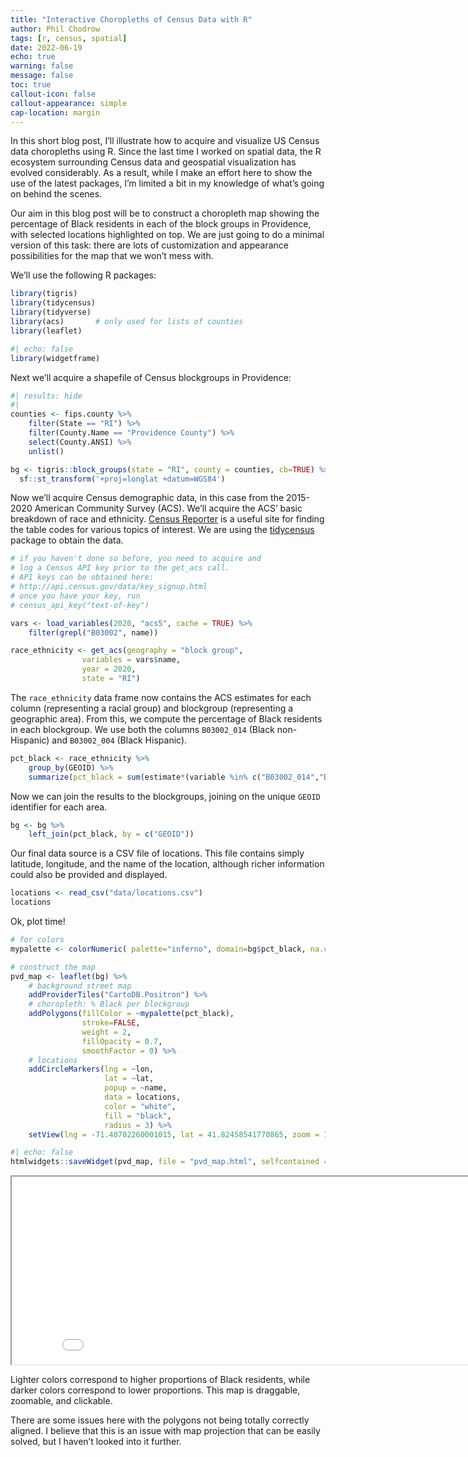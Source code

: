 ```yaml
---
title: "Interactive Choropleths of Census Data with R" 
author: Phil Chodrow
tags: [r, census, spatial]
date: 2022-06-19
echo: true
warning: false
message: false
toc: true
callout-icon: false
callout-appearance: simple
cap-location: margin
---
```


In this short blog post, I'll illustrate how to acquire and visualize US Census data choropleths using R. Since the last time I worked on spatial data, the R ecosystem surrounding Census data and geospatial visualization has evolved considerably. As a result, while I make an effort here to show the use of the latest packages, I'm limited a bit in my knowledge of what's going on behind the scenes. 

Our aim in this blog post will be to construct a choropleth map showing the percentage of Black residents in each of the block groups in Providence, with selected locations highlighted on top. We are just going to do a minimal version of this task: there are lots of customization and appearance possibilities for the map that we won't mess with. 

We'll use the following R packages: 

```r
library(tigris)
library(tidycensus)
library(tidyverse)
library(acs)       # only used for lists of counties
library(leaflet)
```

```r
#| echo: false
library(widgetframe)
```

Next we'll acquire a shapefile of Census blockgroups in Providence: 

```r
#| results: hide
#| 
counties <- fips.county %>% 
	filter(State == "RI") %>% 
	filter(County.Name == "Providence County") %>%
	select(County.ANSI) %>% 
	unlist()

bg <- tigris::block_groups(state = "RI", county = counties, cb=TRUE) %>%
  sf::st_transform('+proj=longlat +datum=WGS84')
```

Now we'll acquire Census demographic data, in this case from the 2015-2020 American Community Survey (ACS). We'll acquire the ACS' basic breakdown of race and ethnicity. [Census Reporter](censusreporter.org/) is a useful site for finding the table codes for various topics of interest. We are using the [tidycensus](https://walker-data.com/tidycensus/articles/basic-usage.html) package to obtain the data. 
 
```r


# if you haven't done so before, you need to acquire and 
# log a Census API key prior to the get_acs call. 
# API keys can be obtained here: 
# http://api.census.gov/data/key_signup.html
# once you have your key, run 
# census_api_key("text-of-key")

vars <- load_variables(2020, "acs5", cache = TRUE) %>% 
	filter(grepl("B03002", name)) 

race_ethnicity <- get_acs(geography = "block group", 
                variables = vars$name, 
                year = 2020, 
                state = "RI")
```

The `race_ethnicity` data frame now contains the ACS estimates for each column (representing a racial group) and blockgroup (representing a geographic area). From this, we compute the percentage of Black residents in each blockgroup. We use both the columns `B03002_014` (Black non-Hispanic) and `B03002_004` (Black Hispanic). 

```r
pct_black <- race_ethnicity %>% 
	group_by(GEOID) %>% 
	summarize(pct_black = sum(estimate*(variable %in% c("B03002_014","B03002_004")))/sum(estimate))
```

Now we can join the results to the blockgroups, joining on the unique `GEOID` identifier for each area.  

```r
bg <- bg %>% 
	left_join(pct_black, by = c("GEOID"))
```

Our final data source is a CSV file of locations. This file contains simply latitude, longitude, and the name of the location, although richer information could also be provided and displayed. 

```r
locations <- read_csv("data/locations.csv")
locations
```

Ok, plot time! 

```r
# for colors
mypalette <- colorNumeric( palette="inferno", domain=bg$pct_black, na.color="transparent")

# construct the map
pvd_map <- leaflet(bg) %>% 
    # background street map
	addProviderTiles("CartoDB.Positron") %>%  
    # choropleth: % Black per blockgroup
	addPolygons(fillColor = ~mypalette(pct_black), 
                stroke=FALSE, 
                weight = 2,
                fillOpacity = 0.7,
                smoothFactor = 0) %>% 
    # locations
	addCircleMarkers(lng = ~lon, 
                     lat = ~lat, 
                     popup = ~name, 
                     data = locations, 
                     color = "white",
                     fill = "black", 
                     radius = 3) %>% 
    setView(lng = -71.40702260001015, lat = 41.82458541770865, zoom = 13)
```

```r
#| echo: false
htmlwidgets::saveWidget(pvd_map, file = "pvd_map.html", selfcontained = TRUE)
```

<iframe src="pvd_map.html" width = "850" height = "300"></iframe>

Lighter colors correspond to higher proportions of Black residents, while darker colors correspond to lower proportions. This map is draggable, zoomable, and clickable. 

There are some issues here with the polygons not being totally correctly aligned. I believe that this is an issue with map projection that can be easily solved, but I haven't looked into it further.  

